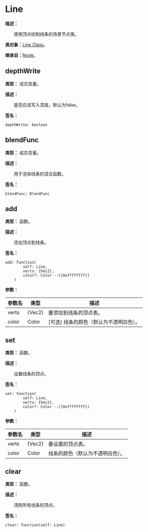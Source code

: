 
# Line

**描述：**

&emsp;&emsp;使用顶点绘制线条的场景节点类。

**类对象：**[Line Class](/docs/api/Class%20Object/Line)。

**继承自：**[Node](/docs/api/Class/Node)。

## depthWrite

**类型：** 成员变量。

**描述：**

&emsp;&emsp;是否应该写入深度。默认为false。

**签名：**
```tl
depthWrite: boolean
```

## blendFunc

**类型：** 成员变量。

**描述：**

&emsp;&emsp;用于渲染线条的混合函数。

**签名：**
```tl
blendFunc: BlendFunc
```

## add

**类型：** 函数。

**描述：**

&emsp;&emsp;添加顶点到线条。

**签名：**
```tl
add: function(
		self: Line,
		verts: {Vec2},
		color?: Color --[[0xffffffff]]
	)
```

**参数：**

| 参数名 | 类型 | 描述 |
| --- | --- | --- |
| verts | \{Vec2} | 要添加到线条的顶点表。 |
| color | Color | [可选] 线条的颜色（默认为不透明白色）。 |

## set

**类型：** 函数。

**描述：**

&emsp;&emsp;设置线条的顶点。

**签名：**
```tl
set: function(
		self: Line,
		verts: {Vec2},
		color?: Color --[[0xffffffff]]
	)
```

**参数：**

| 参数名 | 类型 | 描述 |
| --- | --- | --- |
| verts | \{Vec2} | 要设置的顶点表。 |
| color | Color | 线条的颜色（默认为不透明白色）。 |

## clear

**类型：** 函数。

**描述：**

&emsp;&emsp;清除所有线条的顶点。

**签名：**
```tl
clear: function(self: Line)
```